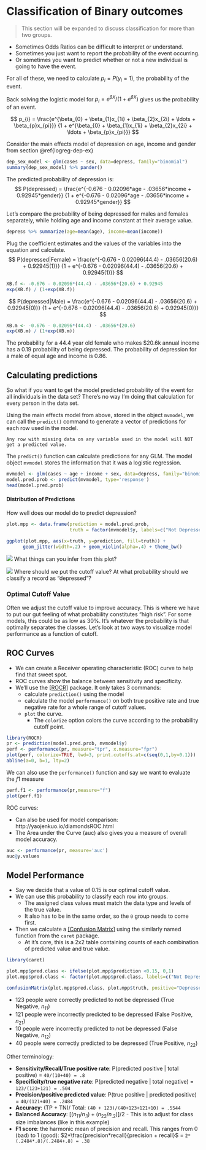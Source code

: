 # Classification of Binary outcomes {#binary-classification}

> This section will be expanded to discuss classification for more than two groups. 

* Sometimes Odds Ratios can be difficult to interpret or understand. 
* Sometimes you just want to report the probability of the event occurring. 
* Or sometimes you want to predict whether or not a new individual is going to have the event. 

For all of these, we need to calculate $p_{i} = P(y_{i}=1)$, the probability of the event. 


Back solving the logistic model for $p_{i} = e^{\beta X} / (1+e^{\beta X})$ gives us the probability of an event. 

$$
p_{i} = \frac{e^{\beta_{0} + \beta_{1}x_{1i} + \beta_{2}x_{2i} + \ldots + \beta_{p}x_{pi}}}
{1 + e^{\beta_{0} + \beta_{1}x_{1i} + \beta_{2}x_{2i} + \ldots + \beta_{p}x_{pi}}}
$$

Consider the main effects model of depression on age, income and gender from section \@ref{logreg-dep-ex}

```r
dep_sex_model <- glm(cases ~ sex, data=depress, family="binomial")
summary(dep_sex_model) %>% pander()
```

The predicted probability of depression is: 
$$
P(depressed) = \frac{e^{-0.676 - 0.02096*age - .03656*income + 0.92945*gender}}
{1 + e^{-0.676 - 0.02096*age - .03656*income + 0.92945*gender}}
$$

Let's compare the probability of being depressed for males and females separately, while holding age and income constant at their average value. 

```r
depress %>% summarize(age=mean(age), income=mean(income))
```

Plug the coefficient estimates and the values of the variables into the equation and calculate. 
$$
P(depressed|Female) = \frac{e^{-0.676 - 0.02096(44.4) - .03656(20.6) + 0.92945(1)}}
{1 + e^{-0.676 - 0.02096(44.4) - .03656(20.6) + 0.92945(1)}}
$$

```r
XB.f <- -0.676 - 0.02096*(44.4) - .03656*(20.6) + 0.92945
exp(XB.f) / (1+exp(XB.f))
```
$$
P(depressed|Male) = \frac{e^{-0.676 - 0.02096(44.4) - .03656(20.6) + 0.92945(0)}}
{1 + e^{-0.676 - 0.02096(44.4) - .03656(20.6) + 0.92945(0)}}
$$
```r
XB.m <- -0.676 - 0.02096*(44.4) - .03656*(20.6)
exp(XB.m) / (1+exp(XB.m))
```

The probability for a 44.4 year old female who makes $20.6k annual income has a 0.19 probability of being depressed. The probability of depression for a male of equal age and income is 0.86. 



## Calculating predictions

So what if you want to get the model predicted probability of the event for all individuals in the data set? There's no way I'm doing that calculation for every person in the data set. 

Using the main effects model from above, stored in the object `mvmodel`, we can call the `predict()` command to generate a vector of predictions for each row used in the model. 

```block2
Any row with missing data on any variable used in the model will NOT get a predicted value.
```

The `predict()` function can calculate predictions for any GLM. The model object `mvmodel` stores the information that it was a logistic regression. 
```r
mvmodel <- glm(cases ~ age + income + sex, data=depress, family="binomial")
model.pred.prob <- predict(mvmodel, type='response')
head(model.pred.prob)
```

#### Distribution of Predictions
How well does our model do to predict depression? 

```r
plot.mpp <- data.frame(prediction = model.pred.prob, 
                       truth = factor(mvmodel$y, labels=c("Not Depressed", "Depressed")))

ggplot(plot.mpp, aes(x=truth, y=prediction, fill=truth)) + 
      geom_jitter(width=.2) + geom_violin(alpha=.4) + theme_bw()
```

![](images/q.png) What things can you infer from this plot?

![](images/q.png) Where should we put the cutoff value? At what probability should we classify a record as "depressed"?



### Optimal Cutoff Value
Often we adjust the cutoff value to improve accuracy. This is where we have to put our gut feeling of what probability constitutes "high risk". For some models, this could be as low as 30%. It's whatever the probability is that optimally separates the classes. Let's look at two ways to visualize model performance as a function of cutoff.

## ROC Curves

* We can create a Receiver operating characteristic (ROC) curve to help find that sweet spot. 
* ROC curves show the balance between sensitivity and specificity.
* We'll use the [[ROCR]](https://rocr.bioinf.mpi-sb.mpg.de/) package. It only takes 3 commands: 
    - calculate `prediction()` using the model
    - calculate the model `performance()` on both true positive rate and true negative rate for a whole range of cutoff values. 
    - `plot` the curve. 
        - The `colorize` option colors the curve according to the probability cutoff point. 

```r
library(ROCR)
pr <- prediction(model.pred.prob, mvmodel$y)
perf <- performance(pr, measure="tpr", x.measure="fpr")
plot(perf, colorize=TRUE, lwd=3, print.cutoffs.at=c(seq(0,1,by=0.1)))
abline(a=0, b=1, lty=2)
```

We can also use the `performance()` function and say we want to evaluate the $f1$ measure

```r
perf.f1 <- performance(pr,measure="f")
plot(perf.f1)
```

ROC curves: 

* Can also be used for model comparison: http://yaojenkuo.io/diamondsROC.html
* The Area under the Curve (auc) also gives you a measure of overall model accuracy. 

```r
auc <- performance(pr, measure='auc')
auc@y.values
```


## Model Performance

* Say we decide that a value of 0.15 is our optimal cutoff value. 
* We can use this probability to classify each row into groups. 
    - The assigned class values must match the data type and levels of the true value.
    - It also has to be in the same order, so the `0` group needs to come first. 
* Then we calculate a [[Confusion Matrix]](https://en.wikipedia.org/wiki/Confusion_matrix) using the similarly named function from the `caret` package. 
    - At it's core, this is a 2x2 table containing counts of each combination of predicted value and true value. 

```r
library(caret)

plot.mpp$pred.class <- ifelse(plot.mpp$prediction <0.15, 0,1)
plot.mpp$pred.class <- factor(plot.mpp$pred.class, labels=c("Not Depressed", "Depressed"))

confusionMatrix(plot.mpp$pred.class, plot.mpp$truth, positive="Depressed")
```

* 123 people were correctly predicted to not be depressed (True Negative, $n_{11}$)
* 121 people were incorrectly predicted to be depressed (False Positive, $n_{21}$)
* 10 people were incorrectly predicted to not be depressed (False Negative, $n_{12}$)
* 40 people were correctly predicted to be depressed (True Positive, $n_{22}$)

Other terminology: 

* **Sensitivity/Recall/True positive rate**: P(predicted positive | total positive) = `40/(10+40) = .8`
* **Specificity/true negative rate**: P(predicted negative | total negative) = `123/(123+121) = .504`
* **Precision/positive predicted value**: P(true positive | predicted positive) = `40/(121+40) = .2484`
* **Accuracy**: (TP + TN)/ Total: `(40 + 123)/(40+123+121+10) = .5544`
* **Balanced Accuracy**: $[(n_{11}/n_{.1}) + (n_{22}/n_{.2})]/2$ - This is to adjust for class size imbalances (like in this example)
* **F1 score**: the harmonic mean of precision and recall. This ranges from 0 (bad) to 1 (good): $2*\frac{precision*recall}{precision + recall}$ = `2*(.2484*.8)/(.2484+.8) = .38`


